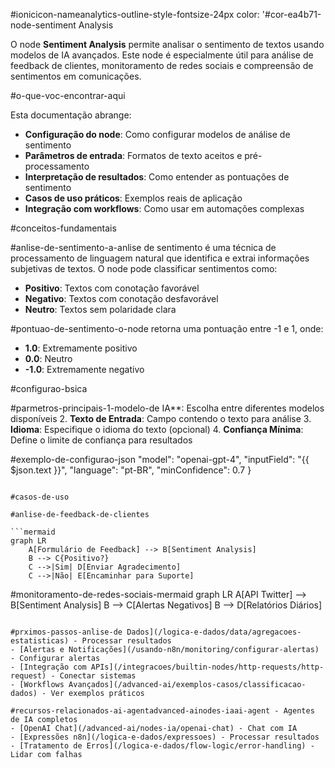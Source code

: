 ﻿#ionicicon-nameanalytics-outline-style-fontsize-24px color: '#cor-ea4b71-node-sentiment Analysis

O node **Sentiment Analysis** permite analisar o sentimento de textos usando modelos de IA avançados. Este node é especialmente útil para análise de feedback de clientes, monitoramento de redes sociais e compreensão de sentimentos em comunicações.

#o-que-voc-encontrar-aqui

Esta documentação abrange:

- **Configuração do node**: Como configurar modelos de análise de sentimento
- **Parâmetros de entrada**: Formatos de texto aceitos e pré-processamento
- **Interpretação de resultados**: Como entender as pontuações de sentimento
- **Casos de uso práticos**: Exemplos reais de aplicação
- **Integração com workflows**: Como usar em automações complexas

#conceitos-fundamentais

#anlise-de-sentimento-a-anlise de sentimento é uma técnica de processamento de linguagem natural que identifica e extrai informações subjetivas de textos. O node pode classificar sentimentos como:

- **Positivo**: Textos com conotação favorável
- **Negativo**: Textos com conotação desfavorável  
- **Neutro**: Textos sem polaridade clara

#pontuao-de-sentimento-o-node retorna uma pontuação entre -1 e 1, onde:
- **1.0**: Extremamente positivo
- **0.0**: Neutro
- **-1.0**: Extremamente negativo

#configurao-bsica

#parmetros-principais-1-modelo-de IA**: Escolha entre diferentes modelos disponíveis
2. **Texto de Entrada**: Campo contendo o texto para análise
3. **Idioma**: Especifique o idioma do texto (opcional)
4. **Confiança Mínima**: Define o limite de confiança para resultados

#exemplo-de-configurao-json
  "model": "openai-gpt-4",
  "inputField": "{{ $json.text }}",
  "language": "pt-BR",
  "minConfidence": 0.7
}
```

#casos-de-uso

#anlise-de-feedback-de-clientes

```mermaid
graph LR
    A[Formulário de Feedback] --> B[Sentiment Analysis]
    B --> C{Positivo?}
    C -->|Sim| D[Enviar Agradecimento]
    C -->|Não| E[Encaminhar para Suporte]
```

#monitoramento-de-redes-sociais-mermaid
graph LR
    A[API Twitter] --> B[Sentiment Analysis]
    B --> C[Alertas Negativos]
    B --> D[Relatórios Diários]
```

#prximos-passos-anlise-de Dados](/logica-e-dados/data/agregacoes-estatisticas) - Processar resultados
- [Alertas e Notificações](/usando-n8n/monitoring/configurar-alertas) - Configurar alertas
- [Integração com APIs](/integracoes/builtin-nodes/http-requests/http-request) - Conectar sistemas
- [Workflows Avançados](/advanced-ai/exemplos-casos/classificacao-dados) - Ver exemplos práticos

#recursos-relacionados-ai-agentadvanced-ainodes-iaai-agent - Agentes de IA completos
- [OpenAI Chat](/advanced-ai/nodes-ia/openai-chat) - Chat com IA
- [Expressões n8n](/logica-e-dados/expressoes) - Processar resultados
- [Tratamento de Erros](/logica-e-dados/flow-logic/error-handling) - Lidar com falhas 
